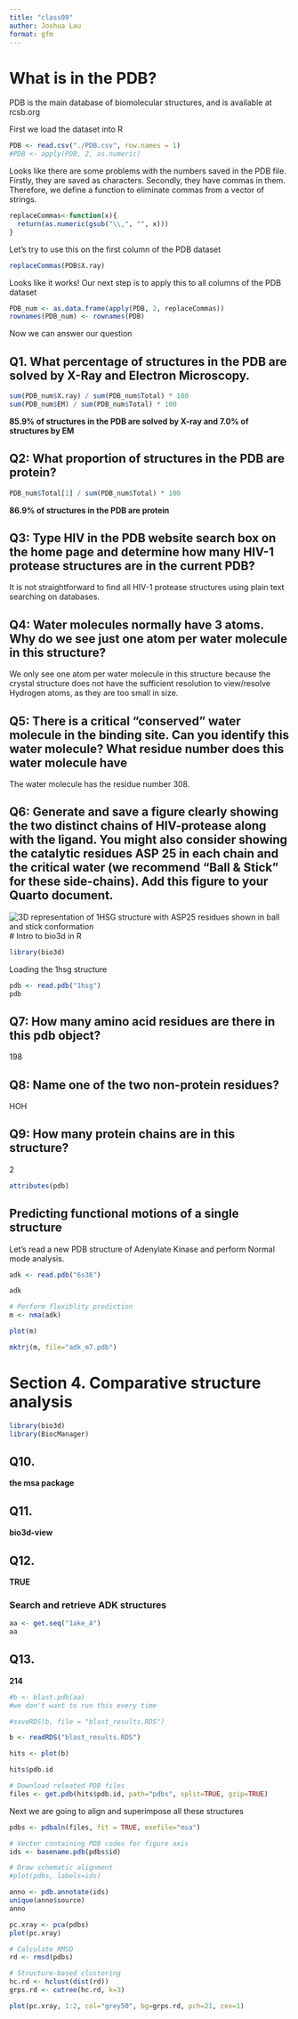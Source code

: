 ```yaml
---
title: "class09"
author: Joshua Lau
format: gfm
---
```


# What is in the PDB?

PDB is the main database of biomolecular structures, and is available at rcsb.org 

First we load the dataset into R
```r
PDB <- read.csv("./PDB.csv", row.names = 1)
#PDB <- apply(PDB, 2, as.numeric)

```

Looks like there are some problems with the numbers saved in the PDB file. Firstly, they are saved as characters. Secondly, they have commas in them. Therefore, we define a function to eliminate commas from a vector of strings. 

```r
replaceCommas<-function(x){
  return(as.numeric(gsub("\\,", "", x)))
}
```

Let's try to use this on the first column of the PDB dataset

```r
replaceCommas(PDB$X.ray)
```
Looks like it works! Our next step is to apply this to all columns of the PDB dataset
```r
PDB_num <- as.data.frame(apply(PDB, 2, replaceCommas))
rownames(PDB_num) <- rownames(PDB)
```

Now we can answer our question

## Q1. What percentage of structures in the PDB are solved by X-Ray and Electron Microscopy.


```r
sum(PDB_num$X.ray) / sum(PDB_num$Total) * 100
sum(PDB_num$EM) / sum(PDB_num$Total) * 100

```
**85.9% of structures in the PDB are solved by X-ray and 7.0% of structures by EM**

## Q2: What proportion of structures in the PDB are protein?

```r
PDB_num$Total[1] / sum(PDB_num$Total) * 100
```
**86.9% of structures in the PDB are protein**

## Q3: Type HIV in the PDB website search box on the home page and determine how many HIV-1 protease structures are in the current PDB?

It is not straightforward to find all HIV-1 protease structures using plain text searching on databases.

## Q4: Water molecules normally have 3 atoms. Why do we see just one atom per water molecule in this structure?

We only see one atom per water molecule in this structure because the crystal structure does not have the sufficient resolution to view/resolve Hydrogen atoms, as they are too small in size. 

## Q5: There is a critical “conserved” water molecule in the binding site. Can you identify this water molecule? What residue number does this water molecule have

The water molecule has the residue number 308. 

## Q6: Generate and save a figure clearly showing the two distinct chains of HIV-protease along with the ligand. You might also consider showing the catalytic residues ASP 25 in each chain and the critical water (we recommend “Ball & Stick” for these side-chains). Add this figure to your Quarto document.

![3D representation of 1HSG structure with ASP25 residues shown in ball and stick conformation](1HSG.png)
# Intro to bio3d in R

```r
library(bio3d)
```
Loading the 1hsg structure
```r
pdb <- read.pdb("1hsg")
pdb
```
## Q7: How many amino acid residues are there in this pdb object? 
198

## Q8: Name one of the two non-protein residues? 
HOH

## Q9: How many protein chains are in this structure?
2

```r
attributes(pdb)
```
## Predicting functional motions of a single structure

Let’s read a new PDB structure of Adenylate Kinase and perform Normal mode analysis.

 
```r
adk <- read.pdb("6s36")

adk
```
```r
# Perform flexiblity prediction
m <- nma(adk)

plot(m)
```


```r
mktrj(m, file="adk_m7.pdb")

```

# Section 4. Comparative structure analysis

```r
library(bio3d)
library(BiocManager)
```

## Q10. 

**the msa package**

## Q11. 

**bio3d-view**

## Q12. 

**TRUE**

### Search and retrieve ADK structures

```r
aa <- get.seq("1ake_A")
aa

```
## Q13. 
**214**

```r
#b <- blast.pdb(aa)
#we don't want to run this every time

#saveRDS(b, file = "blast_results.RDS")
```

```r
b <- readRDS("blast_results.RDS")
```

```r
hits <- plot(b)
```
```r
hits$pdb.id
```

```r
# Download releated PDB files
files <- get.pdb(hits$pdb.id, path="pdbs", split=TRUE, gzip=TRUE)
```
Next we are going to align and superimpose all these structures
```r
pdbs <- pdbaln(files, fit = TRUE, exefile="msa")

```

```r
# Vector containing PDB codes for figure axis
ids <- basename.pdb(pdbs$id)

# Draw schematic alignment
#plot(pdbs, labels=ids)
```
```r
anno <- pdb.annotate(ids)
unique(anno$source)
anno
```
```r
pc.xray <- pca(pdbs)
plot(pc.xray)
```

```r
# Calculate RMSD
rd <- rmsd(pdbs)

# Structure-based clustering
hc.rd <- hclust(dist(rd))
grps.rd <- cutree(hc.rd, k=3)

plot(pc.xray, 1:2, col="grey50", bg=grps.rd, pch=21, cex=1)

```
```r

```

